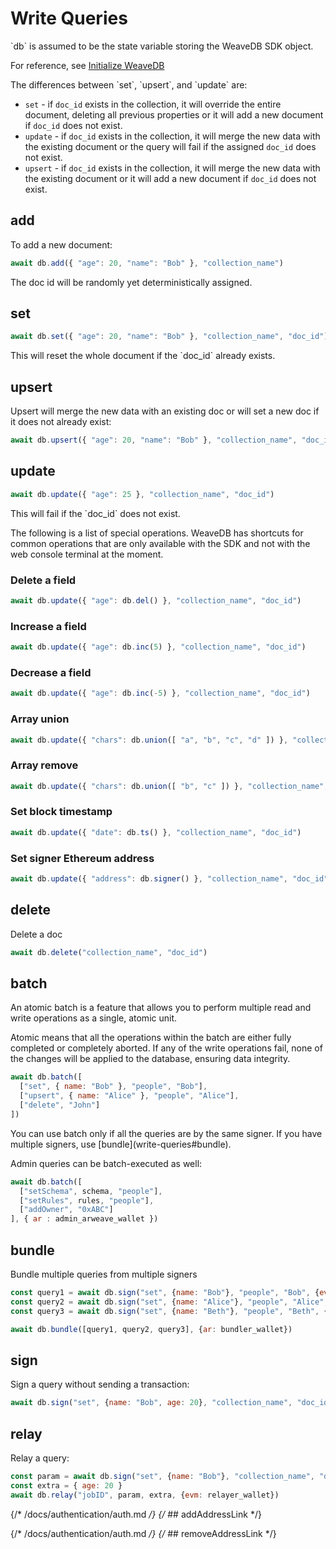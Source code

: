 
# Write Queries

<Callout type="info" emoji="💡">
`db` is assumed to be the state variable storing the WeaveDB SDK object.

For reference, see [Initialize WeaveDB](/quick-start#initialize-weavedb)
</Callout>

<Callout type="info" emoji="💡">
The differences between `set`, `upsert`, and `update` are:

- `set` - if `doc_id` exists in the collection, it will override the entire document, deleting all previous properties or it will add a new document if `doc_id` does not exist.
- `update` - if `doc_id` exists in the collection, it will merge the new data with the existing document or the query will fail if the assigned `doc_id` does not exist.
- `upsert` - if `doc_id` exists in the collection, it will merge the new data with the existing document or it will add a new document if `doc_id` does not exist.

</Callout>

## add

To add a new document:

```js copy
await db.add({ "age": 20, "name": "Bob" }, "collection_name")
```
<Callout type="info" emoji="💡">
The doc id will be randomly yet deterministically assigned.
</Callout>

## set

```js copy
await db.set({ "age": 20, "name": "Bob" }, "collection_name", "doc_id")
```

<Callout type="info" emoji="💡">
This will reset the whole document if the `doc_id` already exists.
</Callout>

## upsert

Upsert will merge the new data with an existing doc or will set a new doc if it does not already exist:

```js copy
await db.upsert({ "age": 20, "name": "Bob" }, "collection_name", "doc_id")
```

## update

```js copy
await db.update({ "age": 25 }, "collection_name", "doc_id")
```

<Callout type="info" emoji="💡">
This will fail if the `doc_id` does not exist.
</Callout>

The following is a list of special operations. WeaveDB has shortcuts for common operations that are only available with the SDK and not with the web console terminal at the moment.

### Delete a field

```js copy
await db.update({ "age": db.del() }, "collection_name", "doc_id")
```

### Increase a field

```js copy
await db.update({ "age": db.inc(5) }, "collection_name", "doc_id")
```

### Decrease a field

```js copy
await db.update({ "age": db.inc(-5) }, "collection_name", "doc_id")
```

### Array union

```js copy
await db.update({ "chars": db.union([ "a", "b", "c", "d" ]) }, "collection_name", "doc_id")
```

### Array remove

```js copy
await db.update({ "chars": db.union([ "b", "c" ]) }, "collection_name", "doc_id")
```

### Set block timestamp
```js copy
await db.update({ "date": db.ts() }, "collection_name", "doc_id")
```

### Set signer Ethereum address
```js copy
await db.update({ "address": db.signer() }, "collection_name", "doc_id")
```

## delete

Delete a doc

```js copy
await db.delete("collection_name", "doc_id")
```

## batch

An atomic batch is a feature that allows you to perform multiple read and write operations as a single, atomic unit. 

Atomic means that all the operations within the batch are either fully completed or completely aborted. If any of the write operations fail, none of the changes will be applied to the database, ensuring data integrity.

```js copy
await db.batch([
  ["set", { name: "Bob" }, "people", "Bob"],
  ["upsert", { name: "Alice" }, "people", "Alice"],
  ["delete", "John"]
])
```

<Callout type="info" emoji="💡">
You can use batch only if all the queries are by the same signer. If you have multiple signers, use [bundle](write-queries#bundle).
</Callout>

Admin queries can be batch-executed as well:

```js copy
await db.batch([
  ["setSchema", schema, "people"],
  ["setRules", rules, "people"],
  ["addOwner", "0xABC"]
], { ar : admin_arweave_wallet })
```

## bundle

Bundle multiple queries from multiple signers

```js copy
const query1 = await db.sign("set", {name: "Bob"}, "people", "Bob", {evm: wallet1})
const query2 = await db.sign("set", {name: "Alice"}, "people", "Alice", {ii: wallet2})
const query3 = await db.sign("set", {name: "Beth"}, "people", "Beth", {ar: wallet3})

await db.bundle([query1, query2, query3], {ar: bundler_wallet})
```

## sign

Sign a query without sending a transaction:

```js copy
await db.sign("set", {name: "Bob", age: 20}, "collection_name", "doc_id")
```

## relay

Relay a query:

```js copy
const param = await db.sign("set", {name: "Bob"}, "collection_name", "doc_id")
const extra = { age: 20 }
await db.relay("jobID", param, extra, {evm: relayer_wallet})
```

{/* /docs/authentication/auth.md */}
{/* ## addAddressLink */}

{/* /docs/authentication/auth.md */}
{/* ## removeAddressLink */}

